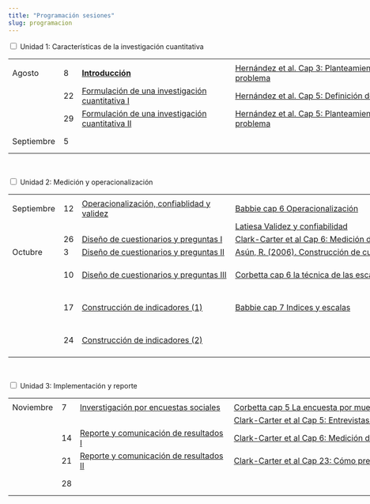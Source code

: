 ```yaml
---
title: "Programación sesiones"
slug: programacion
---
```


<div style="width:130%">


<div class="wrap-collabsible">
<input id="collapsible1" class="toggle" type="checkbox"><label for="collapsible1" class="lbl-toggle">
Unidad 1: Características de la investigación cuantitativa
</label>
<div class="collapsible-content">
<div class="content-inner">
<div style="width:180%">

| | | | | |
|----- | -- |-----------------|-------------------------- |-------------|
|        |    | <i class="fas fa-chalkboard-teacher"></i> | <i class="fas fa-book-reader"></i>| <i class="fas fa-paperclip"></i> |
| Agosto | 8  | [**Introducción**](../docpres/01_intro/01_intro.html) | [Hernández et al. Cap 3: Planteamiento cuantitativo del problema](../readings/cap3Hernandezetal2014.pdf)  | |
|        | 22 | [Formulación de una investigación cuantitativa I]() |    [Hernández et al. Cap 5: Definición del alcance de la inv.](../readings/cap5Hernandezetal2014.pdf)  | |
|        | 29 | [Formulación de una investigación cuantitativa II]() |    [Hernández et al. Cap 5: Planteamiento cuantitativo del problema](../readings/cap5Hernandezetal2014.pdf)  | Taller: Zotero |
| Septiembre  | 5  |   |   | Evaluación 1: Prueba unidad 1 (20%)   |

</div>
</div>
</div>

<br>

<div class="wrap-collabsible">
<input id="collapsible2" class="toggle" type="checkbox"><label for="collapsible2" class="lbl-toggle">
Unidad 2: Medición y operacionalización
</label>
<div class="collapsible-content">
<div class="content-inner">
<div style="width:180%">

| | | | | |
|----- | -- |-----------------|-------------------------- |-------------|
|        |    | <i class="fas fa-chalkboard-teacher"></i> | <i class="fas fa-book-reader"></i>| <i class="fas fa-paperclip"></i> |
| Septiembre | 12  | [Operacionalización, confiablidad y validez]() | [Babbie cap 6 Operacionalización]() | |
|   |   |   | [Latiesa Validez y confiabilidad]() |   |
|            | 26 | [Diseño de cuestionarios y preguntas I]() | [Clark-Carter et al Cap 6: Medición de actitudes y significados]()  | |
| Octubre    | 3  | [Diseño de cuestionarios y preguntas II]()  | [Asún, R. (2006). Construcción de cuestionarios y escalas]()  | Panel con invitad_s  |
|            | 10 | [Diseño de cuestionarios y preguntas III]()  | [Corbetta cap 6 la técnica de las escalas]()  | Evaluación 2: Informe análisis de artículo de investigación (10%)  |
|            | 17 | [Construcción de indicadores (1)]()  | [Babbie cap 7 Indices y escalas]()  | Taller: Diseño de cuestionarios en formato web  |
|            | 24 | [Construcción de indicadores (2)]() |  | Evaluación 3 (30%): Diseño de un instrumento de medición  |

</div>
</div>
</div>

<br>

<div class="wrap-collabsible">
<input id="collapsible3" class="toggle" type="checkbox"><label for="collapsible3" class="lbl-toggle">
Unidad 3: Implementación y reporte
</label>
<div class="collapsible-content">
<div class="content-inner">
<div style="width:180%">

| | | | | |
|----- | -- |-----------------|-------------------------- |-------------|
|        |    | <i class="fas fa-chalkboard-teacher"></i> | <i class="fas fa-book-reader"></i>| <i class="fas fa-paperclip"></i> |
| Noviembre | 7  | [Inverstigación por encuestas sociales]() | [Corbetta cap 5 La encuesta por muestreo]() | |
|   |   |   | [Clark-Carter et al Cap 5: Entrevistas y encuestas]() |   |
|           | 14 | [Reporte y comunicación de resultados I]() | [Clark-Carter et al Cap 6: Medición de actitudes y significados]()  | |
|           | 21 | [Reporte y comunicación de resultados  II]()  | [Clark-Carter et al Cap 23: Cómo presentar la investigación]()  | Evaluación 4 Reporte pares  |
|            | 28 |  |  | Evaluación 5: Informe final instrumento (30%) |

</div>
</div>
</div>

</div>
